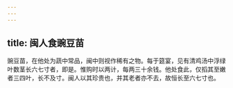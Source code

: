 ```yaml
---
---
---
```

title: 闽人食豌豆苗
---



豌豆苗，在他处为蔬中常品，闽中则视作稀有之物。每于筵宴，见有清鸡汤中浮绿叶数茎长六七寸者，即是。惟购时以两计，每两三十余钱。他处食此，仅搯其至嫩者三四叶，长不及寸。闽人以其珍贵也，并其老者亦不去，故恒长至六七寸也。